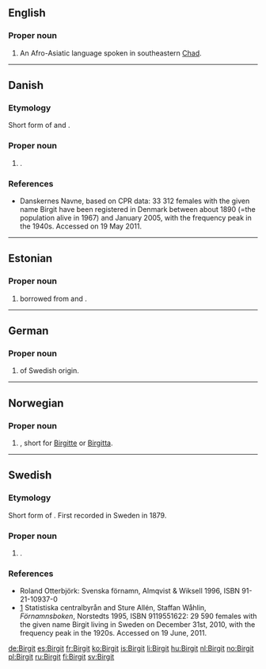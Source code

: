 ==English==

===Proper noun===
{{en-proper noun}}

# An Afro-Asiatic language spoken in southeastern [[Chad]].

{{catlangcode|en|Languages}}

----

==Danish==

===Etymology===
Short form of {{m|da|Birgitte}} and {{m|da|Birgitta}}.

===Proper noun===
{{head|da|proper noun}}

# {{given name|female|lang=da}}.

===References===
* [http://www.danskernesnavne.navneforskning.ku.dk/ ] Danskernes Navne, based on CPR data: 33 312 females with the given name Birgit have been registered in Denmark between about 1890 (=the population alive in 1967) and January 2005, with the frequency peak in the 1940s. Accessed on 19 May 2011.

----

==Estonian==

===Proper noun===
{{head|et|proper noun}}

# {{given name|female|lang=et}} borrowed from {{etyl|sv|et}} and {{etyl|da|et}}.

----

==German==

===Proper noun===
{{de-proper noun}}

# {{given name|female|lang=de}} of Swedish origin.

----

==Norwegian==

===Proper noun===
{{head|no|proper noun}}

# {{given name|female|lang=no}}, short for [[Birgitte]] or [[Birgitta]].

----

==Swedish==

===Etymology===
Short form of {{m|sv|Birgitta}}. First recorded in Sweden in 1879.

===Proper noun===
{{head|sv|proper noun}}

# {{given name|female|lang=sv}}.

===References===
* Roland Otterbjörk: Svenska förnamn, Almqvist & Wiksell 1996, ISBN 91-21-10937-0
* [http://www.scb.se/Pages/NameSearch____259432.aspx] Statistiska centralbyrån and Sture Allén, Staffan Wåhlin, ''Förnamnsboken'', Norstedts 1995, ISBN 9119551622: 29 590 females with the given name Birgit living in Sweden on December 31st, 2010, with the frequency peak in the 1920s. Accessed on 19 June, 2011.

[[de:Birgit]]
[[es:Birgit]]
[[fr:Birgit]]
[[ko:Birgit]]
[[is:Birgit]]
[[li:Birgit]]
[[hu:Birgit]]
[[nl:Birgit]]
[[no:Birgit]]
[[pl:Birgit]]
[[ru:Birgit]]
[[fi:Birgit]]
[[sv:Birgit]]